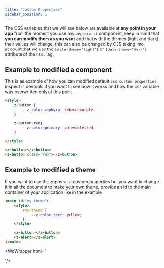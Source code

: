 ```yaml
---
title: "Custom Properties"
sidebar_position: 1
---
```



The CSS variables that we will see below are available at **any point in your app** from the moment you use any `zephira-ui` component, keep in mind that **you can modify them as you want** and that with the themes (light and dark) their values ​​will change, this can also be changed by CSS taking into account that we use the `[data-theme="light"]` or `[data-theme="dark"]` attribute of the `html` tag.


## Example to modified a component 

This is an example of how you can modified default `css custom properties` inspect in devtools if you want to see how it works and how the css variable was overwritten only at this point

```html
<style>
    z-button {
        --z-color-zephyra: rebeccapurple;
    }

    z-button.red{
        --z-color-primary: palevioletred;
    }

</style>

<z-button></z-button>
<z-button class="red"></z-button>
```

<WcWrapper html='<style>
    z-button {
        --z-color-zephyra: rebeccapurple;
    }
     z-button.red{
        --z-color-primary: palevioletred;
    }
</style><z-button variant="zephyra"></z-button> <z-button class="red"></z-button>'/>


## Example to modified a theme 

If you want to use the zephyra-ui custom properties but you want to change it in all the document to make your own theme, provide an id to the main container of your application like in the example


```html
<main id="my-theme">
    <style>
        #my-theme {
            --z-color-text: yellow;
        }
    </style>

    <z-button></z-button>
    <z-alert></z-alert>
</main>
```

<WcWrapper html='
<main id="my-theme">
<style>
    #my-theme {
        --z-color-text: yellow;
    }
</style>

<z-button></z-button>
<z-alert></z-alert>
</main>
'/>

